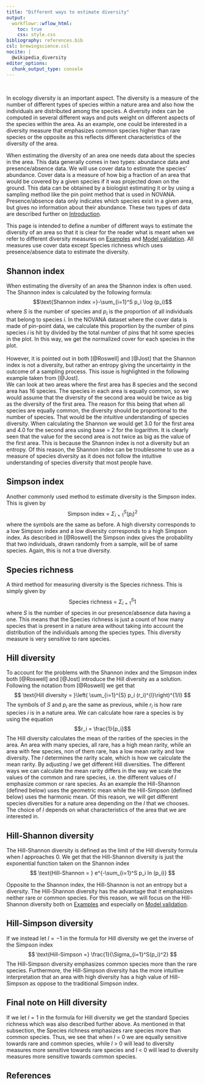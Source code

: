 ---
title: "Different ways to estimate diversity"
output:
  workflowr::wflow_html:
    toc: true
    css: style.css
bibliography: references.bib
csl: brewingscience.csl
nocite: |
  @wikipedia_diversity
editor_options:
  chunk_output_type: console
---

<br>

In ecology diversity is an important aspect. The diversity is a measure of the number of different types of species within a nature area and also how the individuals are distributed among the species. A diversity index can be computed in several different ways and puts weight on different aspects of the species within the area. As an example, one could be interested in a diversity measure that emphasizes common species higher than rare species or the opposite as this reflects different characteristics of the diversity of the area. 

When estimating the diversity of an area one needs data about the species in the area. This data generally comes in two types: abundance data and presence/absence data. We will use cover data to estimate the species' abundance. Cover data is a measure of how big a fraction of an area that would be covered by a given species if it was projected down on the ground. This data can be obtained by a biologist estimating it or by using a sampling method like the pin point method that is used in NOVANA. Presence/absence data only indicates which species exist in a given area, but gives no information about their abundance. These two types of data are described further on [Introduction](Introduction.html).


This page is intended to define a number of different ways to estimate the diversity of an area so that it is clear for the reader what is meant when we refer to different diversity measures on [Examples](example.html) and [Model validation](model_validering.html). All measures use cover data except Species richness which uses presence/absence data to estimate the diversity. 

<h2> Shannon index</h2>
When estimating the diversity of an area the Shannon index is often used. The Shannon index is calculated by the following formula:
$$\text{Shannon index =}-\sum_{i=1}^S p_i \log (p_i)$$
where $S$ is the number of species and $p_i$ is the proportion of all individuals that belong to species $i$. In the NOVANA dataset where the cover data is made of pin-point data, we calculate this proportion by the number of pins species $i$ is hit by divided by the total number of pins that hit some species in the plot. In this way, we get the normalized cover for each species in the plot. 
<br><br>
However, it is pointed out in both [@Roswell] and [@Jost] that the Shannon index is not a diversity, but rather an entropy giving the uncertainty in the outcome of a sampling process. This issue is highlighted in the following example taken from [@Jost].
<br>
We can look at two areas where the first area has 8 species and the second area has 16 species. The species in each area is equally common, so we would assume that the diversity of the second area would be twice as big as the diversity of the first area. The reason for this being that when all species are equally common, the diversity should be proportional to the number of species. That would be the intuitive understanding of species diversity.
When calculating the Shannon we would get 3.0 for the first area and 4.0 for the second area using base = 2 for the logarithm. It is clearly seen that the value for the second area is not twice as big as the value of the first area. This is because the Shannon index is not a diversity but an entropy. Of this reason, the Shannon index can be troublesome to use as a measure of species diversity as it does not follow the intuitive understanding of species diversity that most people have. 

<h2> Simpson index</h2>
Another commonly used method to estimate diversity is the Simpson index. This is given by
$$
\text{Simpson index = }\Sigma_{i = 1}^S(p_i)^2
$$
where the symbols are the same as before. A high diversity corresponds to a low Simpson index and a low diversity corresponds to a high Simpson index. As described in [@Roswell] the Simpson index gives the probability that two individuals, drawn randomly from a sample, will be of same species. Again, this is not a true diversity.

<h2> Species richness </h2>
A third method for measuring diversity is the Species richness. This is simply given by
$$
\text{Species richness = }\Sigma_{i=1}^S1
$$
where $S$ is the number of species in our presence/absence data having a one. This means that the Species richness is just a count of how many species that is present in a nature area without taking into account the distribution of the individuals among the species types. This diversity measure is very sensitive to rare species.


<h2> Hill diversity </h2>
To account for the problems with the Shannon index and the Simpson index both [@Roswell] and [@Jost] introduce the Hill diversity as a solution. Following the notation from [@Roswell] we get that
$$
\text{Hill diversity = }\left( \sum_{i=1}^{S} p_i (r_i)^{l}\right)^{1/l}
$$
The symbols of $S$ and $p_i$ are the same as previous, while $r_i$ is how rare species $i$ is in a nature area. We can calculate how rare a species is by using the equation
$$r_i = \frac{1}{p_i}$$
The Hill diversity calculates the mean of the rarities of the species in the area. An area with many species, all rare, has a high mean rarity, while an area with few species, non of them rare, has a low mean rarity and low diversity. The $l$ determines the rarity scale, which is how we calculate the mean rarity. By adjusting $l$ we get different Hill diversities. The different ways we can calculate the mean rarity differs in the way we scale the values of the common and rare species, i.e. the different values of $l$ emphasize common or rare species. As an example the Hill-Shannon (defined below) uses the geometric mean while the Hill-Simpson (defined below) uses the harmonic mean. Of this reason, we will get different species diversities for a nature area depending on the $l$ that we chooses. The choice of $l$ depends on what characteristics of the area that we are interested in.
<br>

<h2> Hill-Shannon diversity </h2>
The Hill-Shannon diversity is defined as the limit of the Hill diversity formula when $l$ approaches 0. We get that the Hill-Shannon diversity is just the exponential function taken on the Shannon index
$$
\text{Hill-Shannon = } e^{-\sum_{i=1}^S p_i ln (p_i)}
$$

Opposite to the Shannon index, the Hill-Shannon is not an entropy but a diversity. The Hill-Shannon diversity has the advantage that it emphasizes neither rare or common species. For this reason, we will focus on the Hill-Shannon diversity both on [Examples](example.html) and especially on [Model validation](model_validering.html).

<h2> Hill-Simpson diversity </h2>
If we instead let $l = -1$ in the formula for Hill diversity we get the inverse of the Simpson index
$$
\text{Hill-Simpson =} \frac{1}{\Sigma_{i=1}^S(p_i)^2}
$$
The Hill-Simpson diversity emphasizes common species more than the rare species. Furthermore, the Hill-Simpson diversity has the more intuitive interpretation that an area with high diversity has a high value of Hill-Simpson as oppose to the traditional Simpson index.
<h2> Final note on Hill diversity </h2>
If we let $l = 1$ in the formula for Hill diversity we get the standard Species richness which was also described further above. As mentioned in that subsection, the Species richness emphasizes rare species more than common species. Thus, we see that when $l$ = 0 we are equally sensitive towards rare and common species, while $l$ > 0 will lead to diversity measures more sensitive towards rare species and $l$ < 0 will lead to diversity measures more sensitive towards common species. 


<h2>References </h2>

